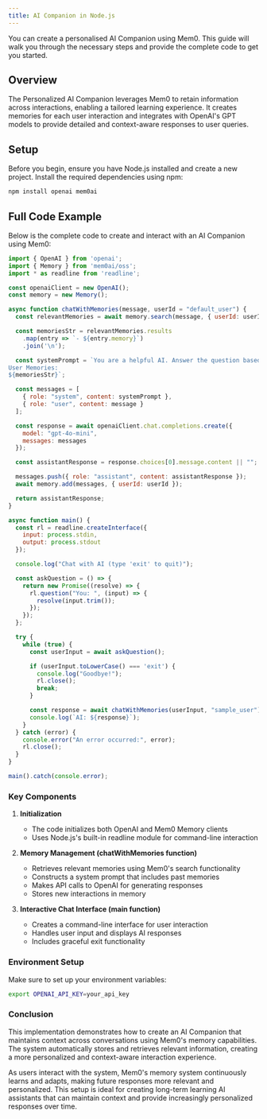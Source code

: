 ```yaml
---
title: AI Companion in Node.js
---
```


<Snippet file="security-compliance.mdx" />

You can create a personalised AI Companion using Mem0. This guide will walk you through the necessary steps and provide the complete code to get you started.

## Overview

The Personalized AI Companion leverages Mem0 to retain information across interactions, enabling a tailored learning experience. It creates memories for each user interaction and integrates with OpenAI's GPT models to provide detailed and context-aware responses to user queries.

## Setup

Before you begin, ensure you have Node.js installed and create a new project. Install the required dependencies using npm:

```bash
npm install openai mem0ai
```

## Full Code Example

Below is the complete code to create and interact with an AI Companion using Mem0:

```javascript
import { OpenAI } from 'openai';
import { Memory } from 'mem0ai/oss';
import * as readline from 'readline';

const openaiClient = new OpenAI();
const memory = new Memory();

async function chatWithMemories(message, userId = "default_user") {
  const relevantMemories = await memory.search(message, { userId: userId });

  const memoriesStr = relevantMemories.results
    .map(entry => `- ${entry.memory}`)
    .join('\n');

  const systemPrompt = `You are a helpful AI. Answer the question based on query and memories.
User Memories:
${memoriesStr}`;

  const messages = [
    { role: "system", content: systemPrompt },
    { role: "user", content: message }
  ];

  const response = await openaiClient.chat.completions.create({
    model: "gpt-4o-mini",
    messages: messages
  });

  const assistantResponse = response.choices[0].message.content || "";

  messages.push({ role: "assistant", content: assistantResponse });
  await memory.add(messages, { userId: userId });

  return assistantResponse;
}

async function main() {
  const rl = readline.createInterface({
    input: process.stdin,
    output: process.stdout
  });

  console.log("Chat with AI (type 'exit' to quit)");

  const askQuestion = () => {
    return new Promise((resolve) => {
      rl.question("You: ", (input) => {
        resolve(input.trim());
      });
    });
  };

  try {
    while (true) {
      const userInput = await askQuestion();

      if (userInput.toLowerCase() === 'exit') {
        console.log("Goodbye!");
        rl.close();
        break;
      }

      const response = await chatWithMemories(userInput, "sample_user");
      console.log(`AI: ${response}`);
    }
  } catch (error) {
    console.error("An error occurred:", error);
    rl.close();
  }
}

main().catch(console.error);
```

### Key Components

1. **Initialization**
   - The code initializes both OpenAI and Mem0 Memory clients
   - Uses Node.js's built-in readline module for command-line interaction

2. **Memory Management (chatWithMemories function)**
   - Retrieves relevant memories using Mem0's search functionality
   - Constructs a system prompt that includes past memories
   - Makes API calls to OpenAI for generating responses
   - Stores new interactions in memory

3. **Interactive Chat Interface (main function)**
   - Creates a command-line interface for user interaction
   - Handles user input and displays AI responses
   - Includes graceful exit functionality

### Environment Setup

Make sure to set up your environment variables:
```bash
export OPENAI_API_KEY=your_api_key
```

### Conclusion

This implementation demonstrates how to create an AI Companion that maintains context across conversations using Mem0's memory capabilities. The system automatically stores and retrieves relevant information, creating a more personalized and context-aware interaction experience.

As users interact with the system, Mem0's memory system continuously learns and adapts, making future responses more relevant and personalized. This setup is ideal for creating long-term learning AI assistants that can maintain context and provide increasingly personalized responses over time.

